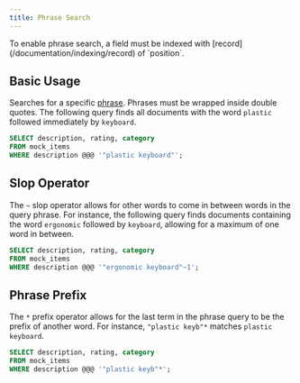 ```yaml
---
title: Phrase Search
---
```


<Note>
  To enable phrase search, a field must be indexed with
  [record](/documentation/indexing/record) of `position`.
</Note>

## Basic Usage

Searches for a specific [phrase](/documentation/concepts/phrase). Phrases must be wrapped inside
double quotes. The following query finds all documents with the word `plastic` followed immediately by `keyboard`.

```sql
SELECT description, rating, category
FROM mock_items
WHERE description @@@ '"plastic keyboard"';
```

## Slop Operator

The `~` slop operator allows for other words to come in between words in the query phrase. For instance, the following query finds documents containing
the word `ergonomic` followed by `keyboard`, allowing for a maximum of one word in between.

```sql
SELECT description, rating, category
FROM mock_items
WHERE description @@@ '"ergonomic keyboard"~1';
```

## Phrase Prefix

The `*` prefix operator allows for the last term in the phrase query to be the prefix of another word. For instance,
`"plastic keyb"*` matches `plastic keyboard`.

```sql
SELECT description, rating, category
FROM mock_items
WHERE description @@@ '"plastic keyb"*';
```
